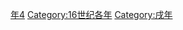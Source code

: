 {{Catnav|頁面分類|历史|歷史時代|年|16世纪各年}}
{{Commons category|1574}}

[[Category:1570年代|年4]]
[[Category:16世纪各年|Category:16世纪各年]]
[[Category:戌年|Category:戌年]]